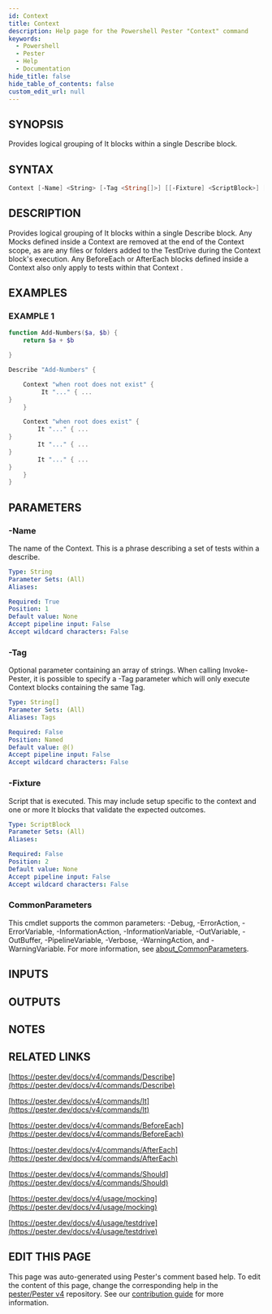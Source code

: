 ```yaml
---
id: Context
title: Context
description: Help page for the Powershell Pester "Context" command
keywords:
  - Powershell
  - Pester
  - Help
  - Documentation
hide_title: false
hide_table_of_contents: false
custom_edit_url: null
---
```


## SYNOPSIS

Provides logical grouping of It blocks within a single Describe block.

## SYNTAX

```powershell
Context [-Name] <String> [-Tag <String[]>] [[-Fixture] <ScriptBlock>] [<CommonParameters>]
```

## DESCRIPTION

Provides logical grouping of It blocks within a single Describe block.
Any Mocks defined inside a Context are removed at the end of the Context scope,
as are any files or folders added to the TestDrive during the Context block's
execution.
Any BeforeEach or AfterEach blocks defined inside a Context also only
apply to tests within that Context .

## EXAMPLES

### EXAMPLE 1

```powershell
function Add-Numbers($a, $b) {
    return $a + $b

}

Describe "Add-Numbers" {

    Context "when root does not exist" {
         It "..." { ...
}
    }

    Context "when root does exist" {
        It "..." { ...
}
        It "..." { ...
}
        It "..." { ...
}
    }
}
```

## PARAMETERS

### -Name

The name of the Context.
This is a phrase describing a set of tests within a describe.

```yaml
Type: String
Parameter Sets: (All)
Aliases:

Required: True
Position: 1
Default value: None
Accept pipeline input: False
Accept wildcard characters: False
```

### -Tag

Optional parameter containing an array of strings.
When calling Invoke-Pester,
it is possible to specify a -Tag parameter which will only execute Context blocks
containing the same Tag.

```yaml
Type: String[]
Parameter Sets: (All)
Aliases: Tags

Required: False
Position: Named
Default value: @()
Accept pipeline input: False
Accept wildcard characters: False
```

### -Fixture

Script that is executed.
This may include setup specific to the context
and one or more It blocks that validate the expected outcomes.

```yaml
Type: ScriptBlock
Parameter Sets: (All)
Aliases:

Required: False
Position: 2
Default value: None
Accept pipeline input: False
Accept wildcard characters: False
```

### CommonParameters

This cmdlet supports the common parameters: -Debug, -ErrorAction, -ErrorVariable, -InformationAction, -InformationVariable, -OutVariable, -OutBuffer, -PipelineVariable, -Verbose, -WarningAction, and -WarningVariable. For more information, see [about_CommonParameters](http://go.microsoft.com/fwlink/?LinkID=113216).

## INPUTS

## OUTPUTS

## NOTES

## RELATED LINKS

[https://pester.dev/docs/v4/commands/Describe](https://pester.dev/docs/v4/commands/Describe)

[https://pester.dev/docs/v4/commands/It](https://pester.dev/docs/v4/commands/It)

[https://pester.dev/docs/v4/commands/BeforeEach](https://pester.dev/docs/v4/commands/BeforeEach)

[https://pester.dev/docs/v4/commands/AfterEach](https://pester.dev/docs/v4/commands/AfterEach)

[https://pester.dev/docs/v4/commands/Should](https://pester.dev/docs/v4/commands/Should)

[https://pester.dev/docs/v4/usage/mocking](https://pester.dev/docs/v4/usage/mocking)

[https://pester.dev/docs/v4/usage/testdrive](https://pester.dev/docs/v4/usage/testdrive)

## EDIT THIS PAGE

This page was auto-generated using Pester's comment based help. To edit the content of this page, change the corresponding help in the [pester/Pester v4](https://github.com/pester/Pester/tree/rel/4.x.x) repository. See our [contribution guide](https://github.com/pester/docs#contributing) for more information.
